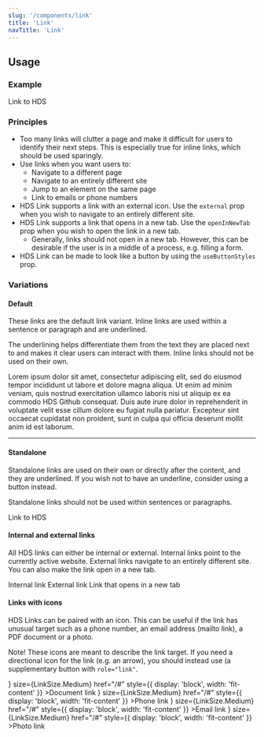 ```yaml
---
slug: '/components/link'
title: 'Link'
navTitle: 'Link'
---
```




## Usage

### Example

<PlaygroundPreview>
  <Link href="https://hds.hel.fi/" size={LinkSize.Medium} style={{ display: 'block', width: 'fit-content' }}>
    Link to HDS
  </Link>
</PlaygroundPreview>

### Principles

- Too many links will clutter a page and make it difficult for users to identify their next steps. This is especially true for inline links, which should be used sparingly.
- Use links when you want users to:
  - Navigate to a different page
  - Navigate to an entirely different site
  - Jump to an element on the same page
  - Link to emails or phone numbers
- HDS Link supports a link with an external icon. Use the `external` prop when you wish to navigate to an entirely different site.
- HDS Link supports a link that opens in a new tab. Use the `openInNewTab` prop when you wish to open the link in a new tab.
  - Generally, links should not open in a new tab. However, this can be desirable if the user is in a middle of a process, e.g. filling a form.
- HDS Link can be made to look like a button by using the `useButtonStyles` prop.

### Variations

#### Default

These links are the default link variant. Inline links are used within a sentence or paragraph and are underlined.

The underlining helps differentiate them from the text they are placed next to and makes it clear users can interact with them. Inline links should not be used on their own.

<p style={{ fontSize: '14px' }}>
  Lorem ipsum dolor sit amet, consectetur adipiscing elit, sed do eiusmod tempor incididunt ut labore et dolore magna
  aliqua. Ut enim ad minim veniam, quis nostrud exercitation ullamco laboris nisi ut aliquip ex ea commodo
  <Link
    href="https://github.com/City-of-Helsinki/helsinki-design-system"
    external
    openInExternalDomainAriaLabel="Opens a different website"
  >HDS Github</Link>
  consequat. Duis aute irure dolor in reprehenderit in voluptate velit esse cillum dolore eu fugiat nulla pariatur.
  Excepteur sint occaecat cupidatat non proident, sunt in culpa qui officia deserunt mollit anim id est laborum.
</p>

---

#### Standalone

Standalone links are used on their own or directly after the content, and they are underlined. If you wish not to have an underline, consider using a button instead.

Standalone links should not be used within sentences or paragraphs.

<PlaygroundPreview>
  <Link href="https://hds.hel.fi/" size={LinkSize.Medium} style={{ display: 'block', width: 'fit-content' }}>Link to HDS</Link>
</PlaygroundPreview>

#### Internal and external links

All HDS links can either be internal or external. Internal links point to the currently active website. External links navigate to an entirely different site. You can also make the link open in a new tab.

<PlaygroundPreview>
<Link 
  href="https://hds.hel.fi/" 
  size={LinkSize.Medium} 
  style={{ display: 'block', width: 'fit-content' }}
>Internal link</Link>

<Link
  href="https://github.com/City-of-Helsinki/helsinki-design-system"
  size={LinkSize.Medium}
  external
  openInExternalDomainAriaLabel="Opens a different website."
  style={{ display: 'block', width: 'fit-content' }}
>External link</Link>

<Link 
  href="https://github.com/City-of-Helsinki/helsinki-design-system" 
  size={LinkSize.Medium}
  external 
  openInNewTab
  openInExternalDomainAriaLabel="Opens a different website."
  openInNewTabAriaLabel="Opens in a new tab."
  style={{ display: 'block', width: 'fit-content' }}>Link that opens in a new tab</Link>
</PlaygroundPreview>

#### Links with icons

HDS Links can be paired with an icon. This can be useful if the link has unusual target such as a phone number, an email address (mailto link), a PDF document or a photo.

Note! These icons are meant to describe the link target. If you need a directional icon for the link (e.g. an arrow), you should instead use (<InternalLink href="/components/button#supplementary">a supplementary button</InternalLink> with `role="link"`.

<PlaygroundPreview>
  <Link
    iconLeft={<IconDocument size="s" aria-hidden />}
    size={LinkSize.Medium}
    href="/#"
    style={{ display: 'block', width: 'fit-content' }}
  >Document link</Link>
  <Link
    iconLeft={<IconPhone size="s" aria-hidden />}
    size={LinkSize.Medium}
    href="/#"
    style={{ display: 'block', width: 'fit-content' }}
  >Phone link</Link>
  <Link
    iconLeft={<IconEnvelope size="s" aria-hidden />}
    size={LinkSize.Medium}
    href="/#"
    style={{ display: 'block', width: 'fit-content' }}
  >Email link</Link>
  <Link
    iconLeft={<IconPhoto size="s" aria-hidden />}
    size={LinkSize.Medium}
    href="/#"
    style={{ display: 'block', width: 'fit-content' }}
  >Photo link</Link>
</PlaygroundPreview>
